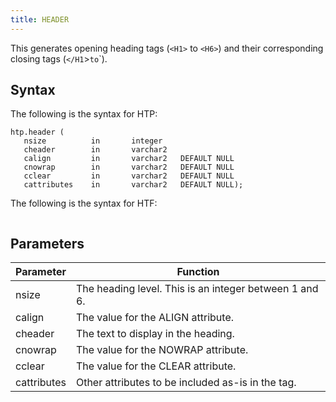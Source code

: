 ```yaml
---
title: HEADER
---
```


This generates opening heading tags (`<H1>` to `<H6>`) and their corresponding closing tags (`</H1`>` to `</H6>`).

## Syntax

The following is the syntax for HTP:
```
htp.header (
   nsize          in       integer
   cheader        in       varchar2
   calign         in       varchar2   DEFAULT NULL
   cnowrap        in       varchar2   DEFAULT NULL
   cclear         in       varchar2   DEFAULT NULL
   cattributes    in       varchar2   DEFAULT NULL);
```

The following is the syntax for HTF:
```

```

## Parameters

| Parameter | Function |
| --------- | -------- |
| nsize | The heading level. This is an integer between 1 and 6. |
| calign | The value for the ALIGN attribute. |
| cheader | The text to display in the heading. |
| cnowrap | The value for the NOWRAP attribute. |
| cclear | The value for the CLEAR attribute. |
| cattributes | Other attributes to be included as-is in the tag. |